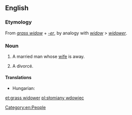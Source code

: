 ==English==

===Etymology===
From ''[[grass widow]]'' + ''[[-er]]'', by analogy with ''[[widow]]'' > ''[[widower]]''.

===Noun===
{{en-noun|head=[[grass]] [[widower]]}}

# {{context|idiomatic|rare|lang=en}} A married man whose [[wife]] is away.
# A divorcé.

====Translations====
{{trans-top|a married man whose wife is away}}
* Hungarian: {{t|hu|szalmaözvegy}}
{{trans-mid}}
{{trans-bottom}}

[[Category:en:People]]

[[et:grass widower]]
[[pl:słomiany wdowiec]]
